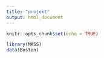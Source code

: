 ```yaml
---
title: "projekt"
output: html_document
---
```


```r
knitr::opts_chunk$set(echo = TRUE)
```
``` r
library(MASS)
data(Boston)
```